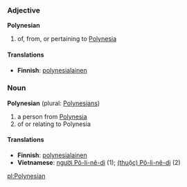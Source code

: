 
===Adjective===
'''Polynesian'''
# of, from, or pertaining to [[Polynesia]]

====Translations====
*'''Finnish''': [[polynesialainen]]

===Noun===
'''Polynesian''' (plural: [[Polynesians]])
# a person from [[Polynesia]]
# of or relating to Polynesia

====Translations====
*'''Finnish''': [[polynesialainen]]
*'''Vietnamese''': [[người Pô-li-nê-di]] (1); [[Pô-li-nê-di|(thuộc) Pô-li-nê-di]] (2)


[[pl:Polynesian]]
